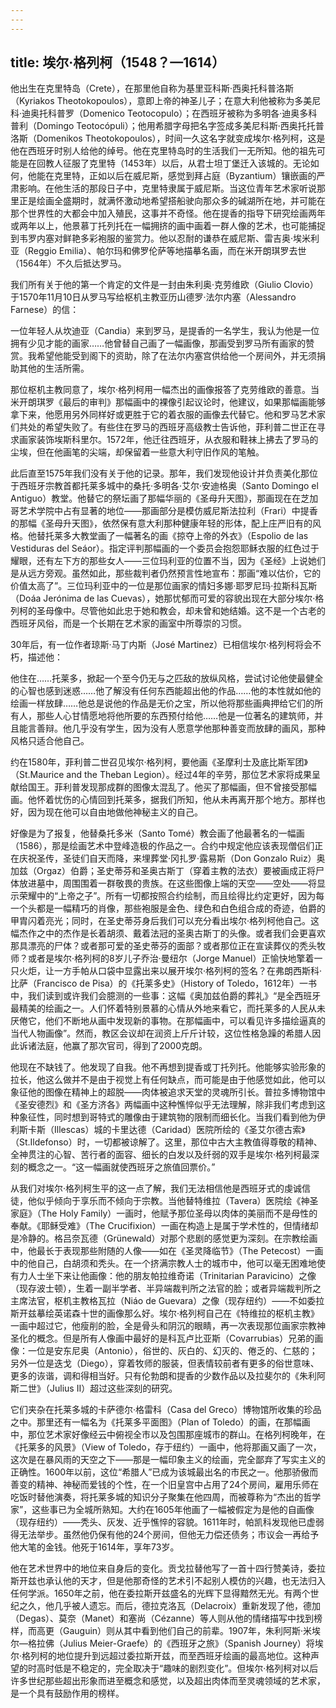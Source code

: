 ```yaml
---
---
---
```

title: 埃尔·格列柯（1548？—1614）
---




他出生在克里特岛（Crete），在那里他自称为基里亚科斯·西奥托科普洛斯（Kyriakos Theotokopoulos），意即上帝的神圣儿子；在意大利他被称为多美尼科·迪奥托科普罗（Domenico Teotocopulo）；在西班牙被称为多明各·迪奥多科普利（Domingo Teotocópuli）；他用希腊字母把名字签成多美尼科斯·西奥托托普洛斯（Domenikos Theotokopoulos），时间一久这名字就变成埃尔·格列柯，这是他在西班牙时别人给他的绰号。他在克里特岛时的生活我们一无所知。他的祖先可能是在回教人征服了克里特（1453年）以后，从君士坦丁堡迁入该城的。无论如何，他能在克里特，正如以后在威尼斯，感觉到拜占庭（Byzantium）镶嵌画的严肃影响。在他生活的那段日子中，克里特隶属于威尼斯。当这位青年艺术家听说那里正是绘画全盛期时，就满怀激动地希望搭船驶向那众多的碱湖所在地，并可能在那个世界性的大都会中加入殖民，这事并不奇怪。他在提香的指导下研究绘画两年或两年以上，他景慕丁托列托在一幅拥挤的画中画着一群人像的艺术，也可能捕捉到韦罗内塞对鲜艳多彩袍服的鉴赏力。他以忍耐的谦恭在威尼斯、雷吉奥·埃米利亚（Reggio Emilia）、帕尔玛和佛罗伦萨等地描摹名画，而在米开朗琪罗去世（1564年）不久后抵达罗马。

我们所有关于他的第一个肯定的文件是一封由朱利奥·克劳维欧（Giulio Clovio）于1570年11月10日从罗马写给枢机主教亚历山德罗·法尔内塞（Alessandro Farnese）的信：

一位年轻人从坎迪亚（Candia）来到罗马，是提香的一名学生，我认为他是一位拥有少见才能的画家……他曾替自己画了一幅画像，那画受到罗马所有画家的赞赏。我希望他能受到阁下的资助，除了在法尔内塞宫供给他一个房间外，并无须捐助其他的生活所需。



那位枢机主教同意了，埃尔·格列柯用一幅杰出的画像报答了克劳维欧的善意。当米开朗琪罗《最后的审判》那幅画中的裸像引起议论时，他建议，如果那幅画能够拿下来，他愿用另外同样好或更胜于它的着衣服的画像去代替它。他和罗马艺术家们共处的希望失败了。有些住在罗马的西班牙高级教士告诉他，菲利普二世正在寻求画家装饰埃斯科里尔。1572年，他迁往西班牙，从衣服和鞋袜上拂去了罗马的尘埃，但在他画笔的尖端，却保留着一些意大利守旧作风的笔触。

此后直至1575年我们没有关于他的记录。那年，我们发现他设计并负责美化那位于西班牙宗教首都托莱多城中的桑托·多明各·艾尔·安迪格奥（Santo Domingo el Antiguo）教堂。他替它的祭坛画了那幅华丽的《圣母升天图》，那画现在在芝加哥艺术学院中占有显著的地位——那画部分是模仿威尼斯法拉利（Frari）中提香的那幅《圣母升天图》，依然保有意大利那种健康年轻的形体，配上庄严旧有的风格。他替托莱多大教堂画了一幅著名的画《掠夺上帝的外衣》（Espolio de las Vestiduras del Seáor）。指定评判那幅画的一个委员会抱怨耶稣衣服的红色过于耀眼，还有左下方的那些女人——三位玛利亚的位置不当，因为《圣经》上说她们是从远方旁观。虽然如此，那些裁判者仍然预言性地宣布：那画“难以估价，它的价值太高了”。三位玛利亚中的一位是那位画家的情妇多娜·耶罗尼玛·拉斯科瓦斯（Doáa Jerónima de las Cuevas），她那忧郁而可爱的容貌出现在大部分埃尔·格列柯的圣母像中。尽管他如此忠于她和教会，却未曾和她结婚。这不是一个古老的西班牙风俗，而是一个长期在艺术家的画室中所尊崇的习惯。

30年后，有一位作者琼斯·马丁内斯（José Martinez）已相信埃尔·格列柯将会不朽，描述他：

他住在……托莱多，掀起一个至今仍无与之匹敌的放纵风格，尝试讨论他使最健全的心智也感到迷惑……他了解没有任何东西能超出他的作品……他的本性就如他的绘画一样放肆……他总是说他的作品是无价之宝，所以他将那些画典押给它们的所有人，那些人心甘情愿地将他所要的东西预付给他……他是一位著名的建筑师，并且能言善辩。他几乎没有学生，因为没有人愿意学他那种善变而放肆的画风，那种风格只适合他自己。



约在1580年，菲利普二世召见埃尔·格列柯，要他画《圣摩利士及底比斯军团》（St.Maurice and the Theban Legion）。经过4年的辛劳，那位艺术家将成果呈献给国王。菲利普发现那成群的图像太混乱了。他买了那幅画，但不曾接受那幅画。他怀着忧伤的心情回到托莱多，据我们所知，他从未再离开那个地方。那样也好，因为现在他可以自由地做他神秘主义的自己。

好像是为了报复，他替桑托多米（Santo Tomé）教会画了他最著名的一幅画（1586），那是绘画艺术中登峰造极的作品之一。合约中规定他应该表现僧侣们正在庆祝圣传，圣徒们自天而降，来埋葬堂·冈扎罗·露易斯（Don Gonzalo Ruiz）奥加兹（Orgaz）伯爵；圣史蒂芬和圣奥古斯丁（穿着主教的法衣）要被画成正将尸体放进墓中，周围围着一群敬畏的贵族。在这些图像上端的天空——空处——将显示荣耀中的“上帝之子”。所有一切都按照合约绘制，而且绘得比约定更好，因为每一个头都是一幅精巧的肖像，那些袍服是金色、绿色和白色组合成的奇迹，伯爵的甲胄闪着亮光；同时，在圣史蒂芬身后我们可以充分看出埃尔·格列柯他自己。这幅杰作之中的杰作是长着胡须、戴着法冠的圣奥古斯丁的头像。或者我们会更喜欢那具漂亮的尸体？或者那可爱的圣史蒂芬的面部？或者那位正在宣读葬仪的秃头牧师？或者是埃尔·格列柯的8岁儿子乔治·曼纽尔（Jorge Manuel）正愉快地擎着一只火炬，让一方手帕从口袋中显露出来以展开埃尔·格列柯的签名？在弗朗西斯科·比萨（Francisco de Pisa）的《托莱多史》（History of Toledo，1612年）一书中，我们读到或许我们会臆测的一些事：这幅《奥加兹伯爵的葬礼》“是全西班牙最精美的绘画之一。人们怀着特别景慕的心情从外地来看它，而托莱多的人民从未厌倦它，他们不断地从画中发现新的事物。在那幅画中，可以看见许多描绘逼真的当代人物画像”。然而，教区会议却在润资上斤斤计较，这位性格急躁的希腊人因此诉诸法庭，他赢了那次官司，得到了2000克朗。

他现在不缺钱了。他发现了自我。他不再想到提香或丁托列托。他能够实验形象的拉长，他这么做并不是由于视觉上有任何缺点，而可能是由于他感觉如此，他可以象征他的图像在精神上的超脱——肉体被追求天堂的灵魂所引长。普拉多博物馆中《圣安德烈》和《圣方济各》两幅画中这种憔悴似乎无法理解，除非我们考虑到这种象征性，同时想到哥特式的雕像由于建筑物的限制而细长化。当我们看到他为伊利斯卡斯（Illescas）城的卡里达德（Caridad）医院所绘的《圣艾尔德古索》（St.Ildefonso）时，一切都被谅解了。这里，那位中古大主教值得尊敬的精神、全神贯注的心智、苦行者的面容、细长的白发以及纤弱的双手是埃尔·格列柯最深刻的概念之一。“这一幅画就使西班牙之旅值回票价。”

从我们对埃尔·格列柯生平的这一点了解，我们无法相信他是西班牙式的虔诚信徒，他似乎倾向于享乐而不倾向于宗教。当他替特维拉（Tavera）医院绘《神圣家庭》（The Holy Family）一画时，他赋予那位圣母以肉体的美丽而不是母性的奉献。《耶稣受难》（The Crucifixion）一画在构造上是属于学术性的，但情绪却是冷静的。格吕奈瓦德（Grünewald）对那个悲剧的感觉更为深刻。在宗教绘画中，他最长于表现那些附随的人像——如在《圣灵降临节》（The Petecost）一画中的他自己，白胡须和秃头。在一个挤满宗教人士的城市中，他可以毫无困难地使有力人士坐下来让他画像：他的朋友帕拉维奇诺（Trinitarian Paravicino）之像（现存波士顿），生着一副半学者、半异端裁判所之法官的脸；或者异端裁判所之主席法官，枢机主教格瓦拉（Niáo de Guevara）之像（现存纽约）——不如委拉斯开兹摹绘英诺森十世的画像那么好。埃尔·格列柯自己在《特维拉的枢机主教》一画中超过它，他瘦削的脸，全是骨头和阴沉的眼睛，再一次表现那位画家宗教神圣化的概念。但是所有人像画中最好的是科瓦卢比亚斯（Covarrubias）兄弟的画像：一位是安东尼奥（Antonio），俗世的、灰白的、幻灭的、倦乏的、仁慈的；另外一位是迭戈（Diego），穿着牧师的服装，但表情较前者有更多的俗世意味、更多的诙谐，调和得相当好。只有伦勃朗和提香的少数作品以及拉斐尔的《朱利阿斯二世》（Julius II）超过这些深刻的研究。

它们夹杂在托莱多城的卡萨德尔·格雷科（Casa del Greco）博物馆所收集的珍品之中。那里还有一幅名为《托莱多平面图》（Plan of Toledo）的画，在那幅画中，那位艺术家好像经云中俯视全市以及包围那座城市的群山。在格列柯晚年，在《托莱多的风景》（View of Toledo，存于纽约）一画中，他将那画又画了一次，这次是在暴风雨的天空之下——那是一幅印象主义的绘画，完全鄙弃了写实主义的正确性。1600年以前，这位“希腊人”已成为该城最出名的市民之一。他那骄傲而善变的精神、神秘而爱钱的个性，在一个旧皇宫中占用了24个房间，雇用乐师在吃饭时替他演奏，将托莱多城的知识分子聚集在他四周，而被尊称为“杰出的哲学家”，这些事已为全城所熟知。大约在1605年他画了一幅被假定为是他的自画像（现存纽约）——秃头、灰发、近乎憔悴的容貌。1611年时，帕凯科发现他已虚弱得无法举步。虽然他仍保有他的24个房间，但他无力偿还债务；市议会一再给予他大笔的金钱。他死于1614年，享年73岁。

他在艺术世界中的地位来自身后的变化。贡戈拉替他写了一首十四行赞美诗，委拉斯开兹也承认他的天才，但是他那奇怪的艺术引不起别人模仿的兴趣，也无法归入任何学派。1650年之前，他在委拉斯开兹盛名的光辉下显得黯然无光。有两个世纪之久，他几乎被人遗忘。而后，德拉克洛瓦（Delacroix）重新发现了他，德加（Degas）、莫奈（Manet）和塞尚（Cézanne）等人则从他的情绪描写中找到榜样，而高更（Gauguin）则从其中看到他们自己的前辈。1907年，朱利阿斯·米埃尔—格拉佛（Julius Meier-Graefe）的《西班牙之旅》（Spanish Journey）将埃尔·格列柯的地位提升到远超过委拉斯开兹，而至西班牙绘画的最高地位。这种声望的时高时低是不稳定的，完全取决于“趣味的剧烈变化”。但埃尔·格列柯对以后许多世纪那些超出形象而进至概念和感觉，以及超出肉体而至灵魂领域的艺术家，是一个具有鼓励作用的榜样。
